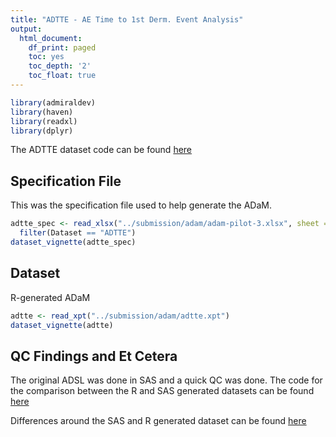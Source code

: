 ```yaml
---
title: "ADTTE - AE Time to 1st Derm. Event Analysis"
output:
  html_document:
    df_print: paged
    toc: yes
    toc_depth: '2'
    toc_float: true
---
```


```r
library(admiraldev)
library(haven)
library(readxl)
library(dplyr)
```


The ADTTE dataset code can be found [here](https://github.com/RConsortium/submissions-pilot3-adam/blob/main/submission/programs/adtte.r)

## Specification File

This was the specification file used to help generate the ADaM.

```r
adtte_spec <- read_xlsx("../submission/adam/adam-pilot-3.xlsx", sheet = 3) %>%
  filter(Dataset == "ADTTE")
dataset_vignette(adtte_spec)
```

## Dataset

R-generated ADaM

```r
adtte <- read_xpt("../submission/adam/adtte.xpt")
dataset_vignette(adtte)
```

## QC Findings and Et Cetera

The original ADSL was done in SAS and a quick QC was done.  The code for the comparison between the R and SAS generated datasets can be found [here](https://github.com/RConsortium/submissions-pilot3-adam/blob/main/submission/programs/qc_adtte.r)

Differences around the SAS and R generated dataset can be found [here](https://github.com/RConsortium/submissions-pilot3-adam/wiki/QC-Findings#adtte) 


